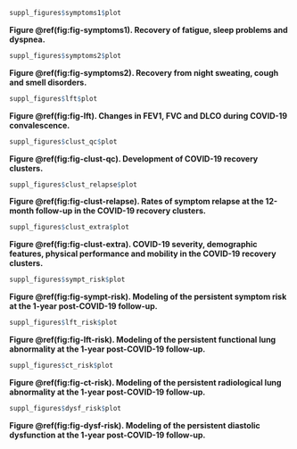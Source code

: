 ```{r fig-symptoms1, fig.width = 7.086614166, fig.height = 8.267716527, fig.cap = 'Recovery of fatigue, sleep problems and dyspnea.'}

suppl_figures$symptoms1$plot

```

__Figure \@ref(fig:fig-symptoms1). Recovery of fatigue, sleep problems and dyspnea.__



```{r fig-symptoms2, fig.width = 7.086614166, fig.height = 8.267716527, fig.cap = 'Recovery from night sweating, cough and smell disorders.'}

suppl_figures$symptoms2$plot

```

__Figure \@ref(fig:fig-symptoms2). Recovery from night sweating, cough and smell disorders.__



```{r fig-lft, fig.width = 7.086614166, fig.height = 8.267716527, fig.cap = 'Changes in FEV1, FVC and DLCO during COVID-19 convalescence.'}

suppl_figures$lft$plot

```

__Figure \@ref(fig:fig-lft). Changes in FEV1, FVC and DLCO during COVID-19 convalescence.__



```{r fig-clust-qc, fig.width = 7.086614166, fig.height = 3.93700787, fig.cap = 'Development of COVID-19 recovery clusters.'}

suppl_figures$clust_qc$plot

```

__Figure \@ref(fig:fig-clust-qc). Development of COVID-19 recovery clusters.__



```{r fig-clust-relapse, fig.width = 7.086614166, fig.height = 4.724409444, fig.cap = 'Rates of symptom relapse at the 12-month follow-up in the COVID-19 recovery clusters.'}

suppl_figures$clust_relapse$plot

```

__Figure \@ref(fig:fig-clust-relapse). Rates of symptom relapse at the 12-month follow-up in the COVID-19 recovery clusters.__



```{r fig-clust-extra, fig.width = 7.086614166, fig.height = 8.267716527, fig.cap = 'COVID-19 severity, demographic features, physical performance and mobility in the COVID-19 recovery clusters.'}

suppl_figures$clust_extra$plot

```

__Figure \@ref(fig:fig-clust-extra). COVID-19 severity, demographic features, physical performance and mobility in the COVID-19 recovery clusters.__



```{r fig-sympt-risk, fig.width = 7.086614166, fig.height = 7.87401574, fig.cap = 'Modeling of the persistent symptom risk at the 1-year post-COVID-19 follow-up.'}

suppl_figures$sympt_risk$plot

```

__Figure \@ref(fig:fig-sympt-risk). Modeling of the persistent symptom risk at the 1-year post-COVID-19 follow-up.__



```{r fig-lft-risk, fig.width = 7.086614166, fig.height = 7.87401574, fig.cap = 'Modeling of the persistent functional lung abnormality at the 1-year post-COVID-19 follow-up.'}

suppl_figures$lft_risk$plot

```

__Figure \@ref(fig:fig-lft-risk). Modeling of the persistent functional lung abnormality at the 1-year post-COVID-19 follow-up.__



```{r fig-ct-risk, fig.width = 7.086614166, fig.height = 7.87401574, fig.cap = 'Modeling of the persistent radiological lung abnormality at the 1-year post-COVID-19 follow-up.'}

suppl_figures$ct_risk$plot

```

__Figure \@ref(fig:fig-ct-risk). Modeling of the persistent radiological lung abnormality at the 1-year post-COVID-19 follow-up.__



```{r fig-dysf-risk, fig.width = 7.086614166, fig.height = 7.87401574, fig.cap = 'Modeling of the persistent diastolic dysfunction at the 1-year post-COVID-19 follow-up.'}

suppl_figures$dysf_risk$plot

```

__Figure \@ref(fig:fig-dysf-risk). Modeling of the persistent diastolic dysfunction at the 1-year post-COVID-19 follow-up.__

